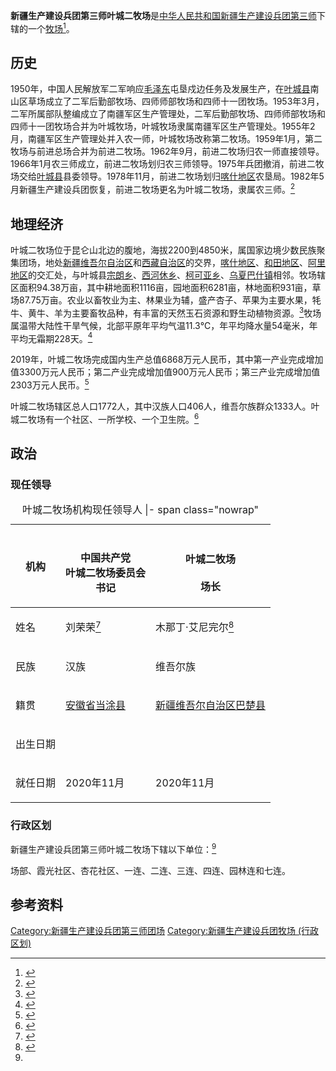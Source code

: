 {{中国乡级行政区
|行政区全称           = 新疆生产建设兵团第三师叶城二牧场
|上级行政区           = [[新疆生产建设兵团第三师|新疆生产建设兵团第三师]]
|行政区类别           = [[牧场|牧场]]
}}

'''新疆生产建设兵团第三师叶城二牧场'''是[[中华人民共和国|中华人民共和国]][[新疆生产建设兵团|新疆生产建设兵团]][[新疆生产建设兵团第三师|第三师]]下辖的一个[[牧场|牧场]]<ref name=book>{{Cite journal|title=新疆生产建设兵团分布图|author=新疆生产建设兵团年鉴编辑委员会|journal=兵团年鉴|publisher=新疆生产建设兵团年鉴社|doi=10.42437/y.cnki.yxjsc.2021.000007|year=2020|location=乌鲁木齐|page=7-8|issn=1671-3338}}</ref>。
==历史==
1950年，中国人民解放军二军响应[[毛泽东|毛泽东]]屯垦戍边任务及发展生产，在[[叶城县|叶城县]]南山区草场成立了二军后勤部牧场、四师师部牧场和四师十一团牧场。1953年3月，二军所属部队整编成立了南疆军区生产管理处，二军后勤部牧场、四师师部牧场和四师十一团牧场合并为叶城牧场，叶城牧场隶属南疆军区生产管理处。1955年2月，南疆军区生产管理处并入农一师，叶城牧场改称第二牧场。1959年1月，第二牧场与前进总场合并为前进二牧场。1962年9月，前进二牧场归农一师直接领导。1966年1月农三师成立，前进二牧场划归农三师领导。1975年兵团撤消，前进二牧场交给[[叶城县|叶城县]]县委领导。1978年11月，前进二牧场划归[[喀什地区|喀什地区]]农垦局。1982年5月新疆生产建设兵团恢复，前进二牧场更名为叶城二牧场，隶属农三师。<ref>{{Cite web|title=历史沿革|url=http://www.xjbtnss.gov.cn/ldzc/zzjg/nmtc/ycemc/tcgk/202003/t20200316_5254.html?COLLCC=3160559013&|accessdate=2021-09-06|date=2020-03-16|website=第三师图木舒克市网}}</ref>
==地理经济==
叶城二牧场位于昆仑山北边的腹地，海拔2200到4850米，属国家边境少数民族聚集团场，地处[[新疆维吾尔自治区|新疆维吾尔自治区]]和[[西藏自治区|西藏自治区]]的交界，[[喀什地区|喀什地区]]、[[和田地区|和田地区]]、[[阿里地区|阿里地区]]的交汇处，与叶城县[[宗朗乡|宗朗乡]]、[[西河休乡|西河休乡]]、[[柯可亚乡|柯可亚乡]]、[[乌夏巴什镇|乌夏巴什镇]]相邻。牧场辖区面积94.38万亩，其中耕地面积1116亩，园地面积6281亩，林地面积931亩，草场87.75万亩。农业以畜牧业为主、林果业为辅，盛产杏子、苹果为主要水果，牦牛、黄牛、羊为主要畜牧品种，有丰富的天然玉石资源和野生动植物资源。<ref>{{Cite web|title=地理位置
|url=http://www.xjbtnss.gov.cn/ldzc/zzjg/nmtc/ycemc/tcgk/202003/t20200316_5251.html?COLLCC=3161867396&|accessdate=2021-09-06|date=2020-03-16|website=第三师图木舒克市网}}</ref>牧场属温带大陆性干旱气候，北部平原年平均气温11.3℃，年平均降水量54毫米，年平均无霜期228天。<ref>{{Cite web|title=气候条件
|url=http://www.xjbtnss.gov.cn/ldzc/zzjg/nmtc/ycemc/tcgk/202003/t20200316_5252.html?COLLCC=3159355805&|accessdate=2021-09-06|date=2020-03-16|website=第三师图木舒克市网}}</ref>

2019年，叶城二牧场完成国内生产总值6868万元人民币，其中第一产业完成增加值3300万元人民币；第二产业完成增加值900万元人民币；第三产业完成增加值2303万元人民币。<ref>{{Cite web|title=经济发展
|url=http://www.xjbtnss.gov.cn/ldzc/zzjg/nmtc/ycemc/tcgk/202003/t20200316_5255.html?COLLCC=3161528205&|accessdate=2021-09-06|date=2020-03-16|website=第三师图木舒克市网}}</ref>

叶城二牧场辖区总人口1772人，其中汉族人口406人，维吾尔族群众1333人。叶城二牧场有一个社区、一所学校、一个卫生院。<ref>{{Cite web|title=团场人口
|url=http://www.xjbtnss.gov.cn/ldzc/zzjg/nmtc/ycemc/tcgk/202003/t20200316_5253.html?COLLCC=3159355805&|accessdate=2021-09-06|date=2020-03-16|website=第三师图木舒克市网}}</ref>
==政治==
=== 现任领导 ===
{| class="wikitable" style="margin:1em auto 1em auto; text-align:center"
|+ 叶城二牧场机构现任领导人
|- span class="nowrap"
! 机构
! {{CPC/logo|25}}<br>中国共产党<br>叶城二牧场委员会<br>书记
! {{中国国徽|25}}<br>叶城二牧场<br><br>场长
|-
! 姓名
| 刘荣荣<ref>{{cite web|url=http://www.xjbtnss.gov.cn/ldzc/zzjg/nmtc/ycemc/ldzc/202010/t20201025_10838.html?COLLCC=3158650512&|title=刘荣荣|accessdate=2021-09-06|website=第三师图木舒克市网}}</ref>
| 木那丁·艾尼完尔<ref>{{cite web|url=http://www.xjbtnss.gov.cn/ldzc/zzjg/nmtc/ycemc/ldzc/202011/t20201109_11194.html?COLLCC=3160038293&|title=木那丁·艾尼完尔|accessdate=2021-09-06|website=第三师图木舒克市网}}</ref>
|-
! 民族
|  汉族 || 维吾尔族
|-
! 籍贯
| [[安徽省|安徽省]][[当涂县|当涂县]] || [[新疆维吾尔自治区|新疆维吾尔自治区]][[巴楚县|巴楚县]]
|-
! 出生日期
|  || {{Birth year and age|1984|04}}
|-
! 就任日期
|  2020年11月|| 2020年11月 
|}

=== 行政区划 ===
新疆生产建设兵团第三师叶城二牧场下辖以下单位：<ref name=book></ref>

场部、霞光社区、杏花社区、一连、二连、三连、四连、园林连和七连。

== 参考资料 ==
{{reflist}}

{{新疆生产建设兵团第三师}}
{{DEFAULTSORT:叶}}
[[Category:新疆生产建设兵团第三师团场|Category:新疆生产建设兵团第三师团场]]
[[Category:新疆生产建设兵团牧场_(行政区划)|Category:新疆生产建设兵团牧场 (行政区划)]]